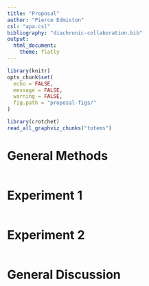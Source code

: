```yaml
---
title: "Proposal"
author: "Pierce Edmiston"
csl: "apa.csl"
bibliography: "diachronic-collaboration.bib"
output:
  html_document:
    theme: flatly
---
```


```r
library(knitr)
opts_chunk$set(
  echo = FALSE,
  message = FALSE,
  warning = FALSE,
  fig.path = "proposal-figs/"
)

library(crotchet)
read_all_graphviz_chunks("totems")
```

# General Methods

```r
```

# Experiment 1

```r
```

# Experiment 2

```r
```

# General Discussion
